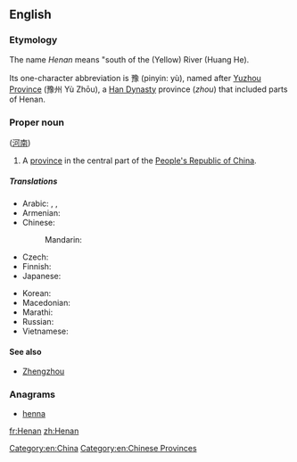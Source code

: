 {{wikipedia}}
==English==

===Etymology===
The name ''Henan'' means "south of the (Yellow) River (Huang He).

Its one-character abbreviation is 豫 (pinyin: yù), named after [[Yuzhou Province]] (豫州 Yù Zhōu), a [[Han Dynasty]] province (''zhou'') that included parts of Henan.

<!-- ({{zh-cpw |c=河南 |p=Hénán |w=Ho-nan}}) -->

===Proper noun===
{{en-proper noun}} ([[河南]])

# A [[province]] in the central part of the [[People's Republic of China]].

=====Translations=====
{{trans-top|province of China}}
* Arabic: {{t|ar|خنان|m|tr=khinaan}},  {{t|ar|خينان|m|tr=khinaan}},  {{t|ar|هينان|m|tr=hinaan}}
* Armenian: {{t|hy|Հենան|sc=Armn}}
* Chinese:
*: Mandarin: {{t+|cmn|河南|tr=Hénán|sc=Hani}}
* Czech: {{t|cs|Che-nan}}
* Finnish: {{t|fi|Henan}}
* Japanese: {{t|ja|河南|tr=かなん, Kanan}}
{{trans-mid}}
* Korean: {{t|ko|허난|tr=Heonan|sc=Hang}}
* Macedonian: {{t|mk|Хенан|tr=Hénan|sc=Cyrl}}
* Marathi: {{t|mr|हेनान|tr=henāna|sc=Deva}}
* Russian: {{t|ru|Хэнань|m|tr=Xenán'}}
* Vietnamese: {{t|vi|Hà Nam}}
{{trans-bottom}}

====See also====
* [[Zhengzhou]]

===Anagrams===
* [[henna#English|henna]]

[[Category:en:China]]
[[Category:en:Chinese Provinces]]

[[fr:Henan]]
[[zh:Henan]]